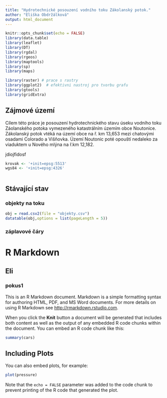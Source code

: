 ```yaml
---
title: "Hydrotechnické posouzení vodního toku Zákolanský potok."
author: "Eliška Obdržálková"
output: html_document
---
```


```r
knitr::opts_chunk$set(echo = FALSE)
library(data.table)
library(leaflet)
library(DT)
library(rgdal)
library(rgeos)
library(maptools)
library(sp)
library(maps)

library(raster) # prace s rastry
library(ggplot2)  # efektivni nastroj pro tvorbu grafu
library(gtools)
library(gridExtra)
```

## Zájmové území
Cílem této práce je posouzení hydrotechnického stavu úseku vodního toku Záolanského potoka vymezeného katastrálním územím obce Noutonice. Zákolanský potok vtéká na území obce na ř. km 13,653 mezi chatovými osadami Colorado a Višňovka. Území Noutonic poté opouští nedaleko za viaduktem u Nového mlýna na ř.km 12,182. 

jdiojfidosf

```r
krovak <- '+init=epsg:5513'
wgs84 <- '+init=epsg:4326'



```


## Stávající stav
### objekty na toku
```r
obj = read.csv2(file = "objekty.csv")
datatable(obj,options = list(pageLength = 5))
```




### záplavové čáry






# R Markdown
## Eli

### pokus1

This is an R Markdown document. Markdown is a simple formatting syntax for authoring HTML, PDF, and MS Word documents. For more details on using R Markdown see <http://rmarkdown.rstudio.com>.

When you click the **Knit** button a document will be generated that includes both content as well as the output of any embedded R code chunks within the document. You can embed an R code chunk like this:

```r
summary(cars)
```

## Including Plots

You can also embed plots, for example:

```r
plot(pressure)
```

Note that the `echo = FALSE` parameter was added to the code chunk to prevent printing of the R code that generated the plot.
